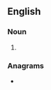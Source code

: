 {{also|wonders}}
==English==

===Noun===
{{head|en|noun plural form}}

# {{plural of|Wonder|lang=en}}

===Anagrams===
* {{anagrams|en|Rowdens|Wordens|downers|red snow|wondres}}